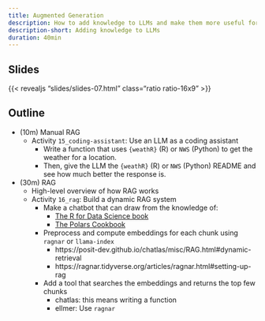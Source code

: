 ```yaml
---
title: Augmented Generation
description: How to add knowledge to LLMs and make them more useful for specific tasks.
description-short: Adding knowledge to LLMs
duration: 40min
---
```


## Slides

{{< revealjs "slides/slides-07.html" class="ratio ratio-16x9" >}}

## Outline

- (10m) Manual RAG
  - Activity `15_coding-assistant`: Use an LLM as a coding assistant
    - Write a function that uses `{weathR}` (R) or `NWS` (Python) to get the weather for a location.
    - Then, give the LLM the `{weathR}` (R) or `NWS` (Python) README and see how much better the response is.

- (30m) RAG
  - High-level overview of how RAG works
  - Activity `16_rag`: Build a dynamic RAG system
    - Make a chatbot that can draw from the knowledge of:
      - [The R for Data Science book](https://r4ds.hadley.nz)
      - [The Polars Cookbook](https://github.com/escobar-west/polars-cookbook)
    - Preprocess and compute embeddings for each chunk using `ragnar` or `llama-index`
      - https://posit-dev.github.io/chatlas/misc/RAG.html#dynamic-retrieval
      - https://ragnar.tidyverse.org/articles/ragnar.html#setting-up-rag
    - Add a tool that searches the embeddings and returns the top few chunks
      - chatlas: this means writing a function
      - ellmer: Use `ragnar`
